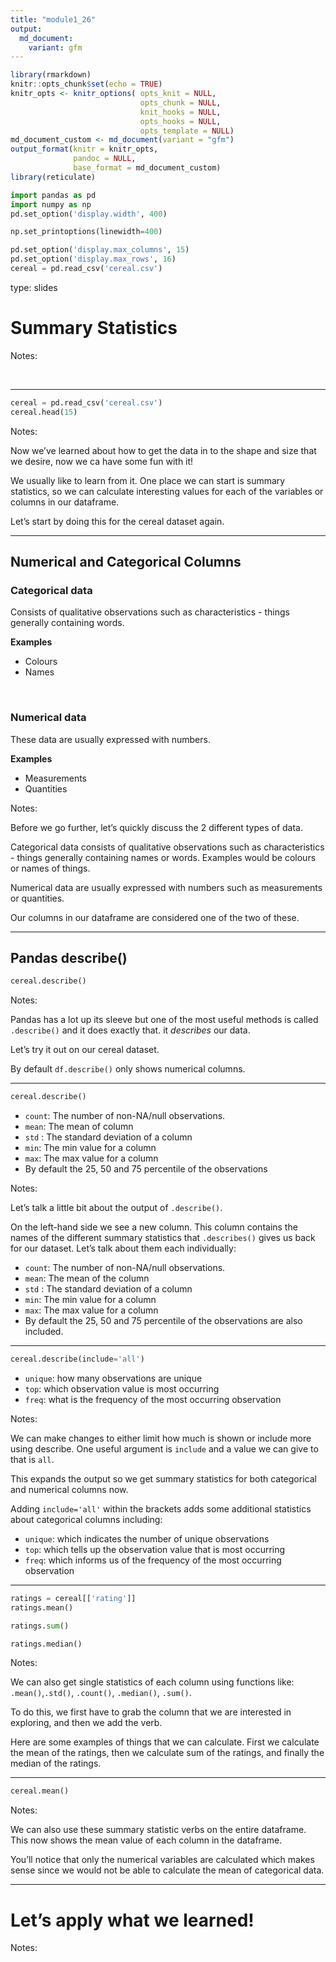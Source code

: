 ```yaml
---
title: "module1_26"
output: 
  md_document:
    variant: gfm
---
```



```r
library(rmarkdown)
knitr::opts_chunk$set(echo = TRUE)
knitr_opts <- knitr_options( opts_knit = NULL,
                             opts_chunk = NULL,
                             knit_hooks = NULL,
                             opts_hooks = NULL,
                             opts_template = NULL)
md_document_custom <- md_document(variant = "gfm")
output_format(knitr = knitr_opts,
              pandoc = NULL,
              base_format = md_document_custom)
library(reticulate)
```


```python
import pandas as pd
import numpy as np
pd.set_option('display.width', 400)

np.set_printoptions(linewidth=400)

pd.set_option('display.max_columns', 15)
pd.set_option('display.max_rows', 16)
cereal = pd.read_csv('cereal.csv')
```


type: slides

# Summary Statistics

Notes: 

<br>

---

```python
cereal = pd.read_csv('cereal.csv')
cereal.head(15)
```

Notes: 

Now we've learned about how to get the data in to the shape and size that we desire, now we ca have some fun with it!


We usually like to learn from it. One place we can start is summary statistics, so we can calculate interesting values for each of the variables or columns in our dataframe. 

Let's start by doing this for the cereal dataset again.

---

## Numerical and Categorical Columns 


### Categorical data

Consists of qualitative observations such as characteristics - things generally containing words. 

**Examples**      

- Colours
- Names 

<br>

### Numerical data

These data are usually expressed with numbers. 

**Examples**    

- Measurements
- Quantities


Notes: 

Before we go further, let's quickly discuss the 2 different types of data.  

Categorical data consists of qualitative observations such as characteristics - things generally containing names or words. Examples would be colours or names of things.

Numerical data are usually expressed with numbers such as measurements or quantities.


Our columns in our dataframe are considered one of the two of these.

---

## Pandas describe()


```python
cereal.describe()
```


Notes:

Pandas has a lot up its sleeve but one of the most useful methods is called `.describe()` and it does exactly that. it _describes_ our data.  

Let's try it out on our cereal dataset.

By default `df.describe()` only shows numerical columns.

---

```python
cereal.describe()
```


- `count`: The number of non-NA/null observations.
- `mean`: The mean of  column 
- `std` : The standard deviation of a column
- `min`: The min value for a column
- `max`: The max value for a column 
- By default the 25, 50 and 75 percentile of the observations

Notes:

Let's talk a little bit about the output of `.describe()`.

On the left-hand side we see a new column. This column contains the names of the different summary statistics that `.describes()` gives us back for our dataset. Let's talk about them each individually: 

- `count`: The number of non-NA/null observations.
- `mean`: The mean of the column 
- `std` : The standard deviation of a column
- `min`: The min value for a column
- `max`: The max value for a column 
- By default the 25, 50 and 75 percentile of the observations are also included. 

---

```python
cereal.describe(include='all')
```

- `unique`: how many observations are unique
- `top`: which observation value is most occurring
- `freq`: what is the frequency of the most occurring observation 

Notes: 

We can make changes to either limit how much is shown or include more using describe.  One useful argument is `include` and a value we can give to that is `all`.

This expands the output so we get summary statistics for both categorical and numerical columns now. 

Adding `include='all'` within the brackets adds some additional statistics about categorical columns including:

- `unique`: which indicates the number of unique observations
- `top`: which tells up the observation value that is most occurring
- `freq`: which informs us of the frequency of the most occurring observation

---

```python
ratings = cereal[['rating']]
ratings.mean()
```


```python
ratings.sum()
```


```python
ratings.median()
```

Notes: 

We can also get single statistics of each column using functions like:
`.mean()`,`.std()`, `.count()`, `.median()`, `.sum()`. 

To do this, we first have to grab the column that we are interested in exploring, and then we add the verb.

Here are some examples of things that we can calculate. First we calculate the mean of the ratings, then we calculate sum of the ratings, and finally the median of the ratings. 

---

```python
cereal.mean()
```

Notes: 

We can also use these summary statistic verbs on the entire dataframe. This now shows the mean value of each column in the dataframe. 

You'll notice that only the numerical variables are calculated which makes sense since we would not be able to calculate the mean of categorical data. 

---

# Let’s apply what we learned!

Notes:

<br>
